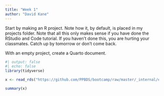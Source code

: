 ```yaml
---
title: "Week 1"
author: "David Kane"
---
```



Start by making an R project. Note how it, by default, is placed in my projects folder. Note that all this only makes sense if you have done the RStudio and Code tutorial. If you haven't done this, you are hurting your classmates. Catch up by tomorrow or don't come back.

With an empty project, create a Quarto document.


```r
#| output: false
#| echo: false
library(tidyverse)

x <- read_rds("https://github.com/PPBDS/bootcamp/raw/master/_internal/ec.rds")
```

```r
summary(x)
```

